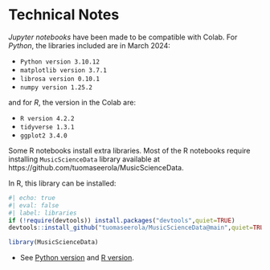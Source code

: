 
# Technical Notes

_Jupyter notebooks_ have been made to be compatible with Colab. For _Python_, the libraries included are in March 2024:
 
- `Python version 3.10.12`
- `matplotlib version 3.7.1`
- `librosa version 0.10.1`
- `numpy version 1.25.2`

and for _R_, the version in the Colab are:

- `R version 4.2.2`
- `tidyverse 1.3.1`
- `ggplot2 3.4.0`

Some R notebooks install extra libraries. Most of the R notebooks require installing `MusicScienceData` library available at https://github.com/tuomaseerola/MusicScienceData. 

In R, this library can be installed:

```r
#| echo: true
#| eval: false
#| label: libraries
if (!require(devtools)) install.packages("devtools",quiet=TRUE)
devtools::install_github("tuomaseerola/MusicScienceData@main",quiet=TRUE)

library(MusicScienceData)
```

- See [Python version](Version_Python.qmd) and [R version](Version_R.qmd).

